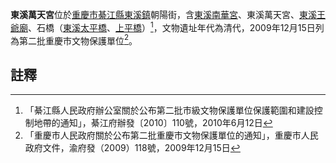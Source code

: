 {{msg:重慶市文物保護單位
|名稱 = 東溪古建築群-萬天宮
|編號 = 75
|圖片 = 
|級別 = 6
|分類 = 
|時代 = 清代
|地點 = [[綦江縣|綦江縣]][[東溪鎮|東溪鎮]]朝陽街
|坐標 = 
|登錄 = 2009年12月15日
}}
'''東溪萬天宮'''位於[[重慶市|重慶市]][[綦江縣|綦江縣]][[東溪鎮|東溪鎮]]朝陽街，含[[東溪南華宮|東溪南華宮]]、東溪萬天宮、[[東溪王爺廟|東溪王爺廟]]、石橋（[[東溪太平橋|東溪太平橋]]、[[上平橋|上平橋]]）<ref>「綦江縣人民政府辦公室關於公布第二批市級文物保護單位保護範圍和建設控制地帶的通知」，綦江府辦發〔2010〕110號，2010年6月12日</ref>，文物遺址年代為清代，2009年12月15日列為第二批重慶市文物保護單位<ref>「重慶市人民政府關於公布第二批重慶市文物保護單位的通知」，重慶市人民政府文件，渝府發（2009）118號，2009年12月15日</ref>。
== 註釋 ==
{{reflist}}
{{文物保護單位小作品}}